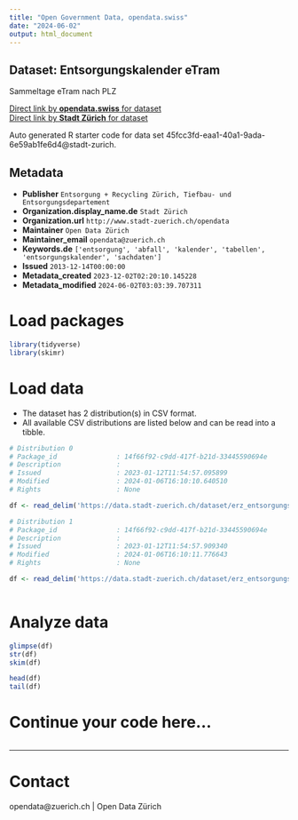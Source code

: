 ```yaml
---
title: "Open Government Data, opendata.swiss"
date: "2024-06-02"
output: html_document
---
```


## Dataset: Entsorgungskalender eTram

Sammeltage eTram nach PLZ

[Direct link by **opendata.swiss** for dataset](https://opendata.swiss/de/dataset/entsorgungskalender-etram2)<br>
[Direct link by **Stadt Zürich** for dataset](https://data.stadt-zuerich.ch/dataset/erz_entsorgungskalender_etram)

Auto generated R starter code for data set 45fcc3fd-eaa1-40a1-9ada-6e59ab1fe6d4@stadt-zurich.

## Metadata

- **Publisher** `Entsorgung + Recycling Zürich, Tiefbau- und Entsorgungsdepartement`
- **Organization.display_name.de** `Stadt Zürich`
- **Organization.url** `http://www.stadt-zuerich.ch/opendata`
- **Maintainer** `Open Data Zürich`
- **Maintainer_email** `opendata@zuerich.ch`
- **Keywords.de** `['entsorgung', 'abfall', 'kalender', 'tabellen', 'entsorgungskalender', 'sachdaten']`
- **Issued** `2013-12-14T00:00:00`
- **Metadata_created** `2023-12-02T02:20:10.145228`
- **Metadata_modified** `2024-06-02T03:03:39.707311`


# Load packages

```r

library(tidyverse)
library(skimr)

```

# Load data

-   The dataset has 2 distribution(s) in CSV format.
-   All available CSV distributions are listed below and can be read into a tibble.

```r

# Distribution 0
# Package_id               : 14f66f92-c9dd-417f-b21d-33445590694e
# Description              : 
# Issued                   : 2023-01-12T11:54:57.095899
# Modified                 : 2024-01-06T16:10:10.640510
# Rights                   : None

df <- read_delim('https://data.stadt-zuerich.ch/dataset/erz_entsorgungskalender_etram/download/entsorgungskalender_eTram_2023.csv')

# Distribution 1
# Package_id               : 14f66f92-c9dd-417f-b21d-33445590694e
# Description              : 
# Issued                   : 2023-01-12T11:54:57.909340
# Modified                 : 2024-01-06T16:10:11.776643
# Rights                   : None

df <- read_delim('https://data.stadt-zuerich.ch/dataset/erz_entsorgungskalender_etram/download/entsorgungskalender_eTram_2024.csv')



```

# Analyze data

```r

glimpse(df)
str(df)
skim(df)

head(df)
tail(df)

```

# Continue your code here...

```r

```

------------------------------------------------------------------------

# Contact

opendata@zuerich.ch | Open Data Zürich
